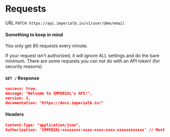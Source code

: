 # Requests

URL
`PATCH https://api.imperialb.in/v1/user/@me/email`


#### Something to keep in mind

<Callout>You only get 80 requests every minute.</Callout>

<Callout>
  If your request isn't authorized, it will ignore ALL settings and do the bare
  minimum.
</Callout>

<Callout>
  There are some requests you can not do with an API token! (for security
  reasons)
</Callout>

#### `GET /` Response

```json
success: true,
message: "Welcome to IMPERIAL's API!",
version: 1,
documentation: "https://docs.imperialb.in/"
```

#### Headers

```json
Content-Type: "application/json",
Authorization: 'IMPERIAL-xxxxxxxx-xxxx-xxxx-xxxx-xxxxxxxxxxxx' // Must be a string. (Default: null)
```
